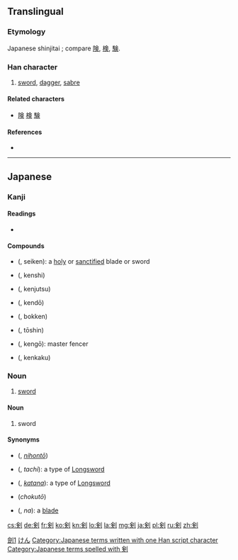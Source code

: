{{also|劍|剑}}
==Translingual==
{{ja-forms|剣|[[剑]]|[[劍]]}}

===Etymology===
Japanese shinjitai {{Han simp|劍|f=僉|t=㑒}}; compare [[険]], [[検]], [[験]].

===Han character===
{{Han char|rn=18|rad=刀|as=08|sn=10|four=|canj=人人中弓 (OOLN), X人人中弓 (XOOLN)|ids=⿰[[㑒]][[刂]]}}

# [[sword]], [[dagger]], [[sabre]]

====Related characters====
* [[険]] [[検]] [[験]]

====References====
* {{Han ref|kx=0141.411|dkj=02076|dj=0321.130|hdz=10345.040|uh=5263|ud=21091}}

----

==Japanese==

===Kanji===
{{ja-kanji|grade=c|rs=刀08|style=s|kyu=劍}}

====Readings====
* {{ja-readings
|goon={{l|ja|こん}} (kon) {{qualifier|non-[[w:Jōyō kanji|Jōyō]] reading}}
|kanon={{l|ja|けん}} (ken)
|kun={{l|ja|つるぎ}} (tsurugi)}}

====Compounds====
* {{l|ja|聖剣}} ({{l|ja|せいけん}}, seiken): a [[holy]] or [[sanctified]] blade or sword
* {{l|ja|剣士}} ({{l|ja|けんし}}, kenshi)
* {{l|ja|剣術}} ({{l|ja|けんじゅつ}}, kenjutsu)
* {{l|ja|剣道}} ({{l|ja|けんどう}}, kendō)
* {{l|ja|木剣}} ({{l|ja|ぼっけん}}, bokken)
* {{l|ja|刀身}} ({{l|ja|とうしん}}, tōshin)
* {{l|ja|剣豪}} ({{l|ja|けんごう}}, kengō): master fencer
* {{l|ja|剣客}} ({{l|ja|けんかく}}, kenkaku)

===Noun===
{{ja-noun|k|hira=けん|rom=ken}}

# [[sword]]

====Noun====
{{ja-noun|k|hira=|rom=tsurugi}}

# sword

====Synonyms====
* {{l|ja|日本刀}} ({{l|ja|にほんとう}}, ''[[nihontō]]'')
* {{l|ja|太刀}} ({{l|ja|たち}}, ''tachi''): a type of [[longsword|Longsword]]
* {{l|ja|刀}} ({{l|ja|かたな}}, ''[[katana]]''): a type of [[longsword|Longsword]]
* {{l|ja|直刀}} (''chokutō'') 
* {{l|ja|刃}} ({{l|ja|な}}, ''na''): a [[blade]]

[[Category:CJKV characters simplified differently in Japan and China|劍1]]
[[Category:ja:Swords|けん]]
[[Category:Japanese terms written with one Han script character]]
[[Category:Japanese terms spelled with 剣]]

[[cs:剣]]
[[de:剣]]
[[fr:剣]]
[[ko:剣]]
[[kn:剣]]
[[lo:剣]]
[[la:剣]]
[[mg:剣]]
[[ja:剣]]
[[pl:剣]]
[[ru:剣]]
[[zh:剣]]
